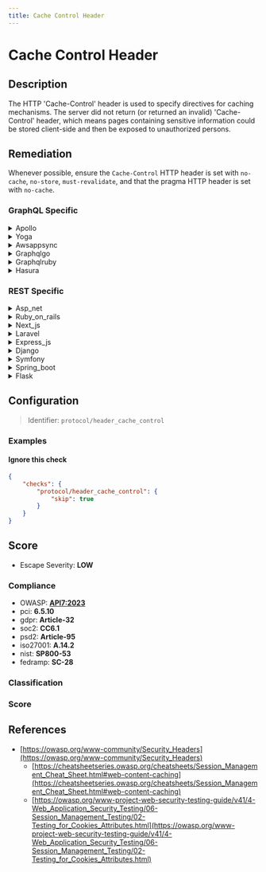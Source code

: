 ```yaml
---
title: Cache Control Header
---
```


# Cache Control Header

## Description

The HTTP 'Cache-Control' header is used to specify directives for caching mechanisms.
The server did not return (or returned an invalid) 'Cache-Control' header, which means pages containing sensitive information could be stored client-side and then be exposed to unauthorized persons.


## Remediation

Whenever possible, ensure the `Cache-Control` HTTP header is set with `no-cache`, `no-store`, `must-revalidate`, and that the pragma HTTP header is set with `no-cache`.



### GraphQL Specific

<details>
    <summary>Apollo</summary>

Implement proper Cache-Control headers for sensitive information to ensure that private data is not stored in the browser cache. Set the 'Cache-Control' header to 'no-store' for responses containing sensitive data to prevent it from being cached on the client-side.

</details>

<details>
    <summary>Yoga</summary>

Implement proper cache control headers to ensure sensitive information is not stored in the cache of a user's browser. Set the 'Cache-Control' header to 'no-store' for responses containing sensitive data related to 'Yoga With' sessions to prevent unauthorized access.

</details>

<details>
    <summary>Awsappsync</summary>

Configure the 'Cache-Control' header in AWS AppSync responses to define appropriate cacheability, set maximum age, and leverage validation tokens.

</details>

<details>
    <summary>Graphqlgo</summary>

Implement proper cache control headers for GraphQL responses to prevent sensitive information from being stored in cache. Set 'Cache-Control' to 'no-store' to ensure that responses are not cached on the client side.

</details>

<details>
    <summary>Graphqlruby</summary>

Implement proper cache control headers for GraphQL responses to prevent sensitive data leakage and ensure that the data is not unnecessarily stored or cached by intermediaries. In Ruby on Rails, you can set the `Cache-Control` header in your GraphQL controller actions using `response.headers['Cache-Control'] = 'no-store'` to instruct clients and proxies not to cache the response.

</details>

<details>
    <summary>Hasura</summary>

Configure the 'Cache-Control' header in the Hasura server responses to specify the appropriate caching policy. For example, set 'Cache-Control: no-store' to prevent sensitive data from being stored in the cache or Cache-Control: max-age=(seconds) to define the maximum amount of time a resource is considered fresh.

</details>


### REST Specific

<details>
    <summary>Asp_net</summary>

In ASP.NET, ensure that sensitive pages send appropriate 'Cache-Control' headers to prevent client-side caching. Use the 'HttpResponse.Cache' property to set the 'Cache-Control' header, for example: 'Response.Cache.SetCacheability(HttpCacheability.NoCache);' to specify that a response should not be cached.

</details>

<details>
    <summary>Ruby_on_rails</summary>

In Ruby on Rails, ensure that the 'Cache-Control' header is set correctly in your responses, particularly for sensitive information. Use 'expires_now' to set 'Cache-Control' to 'no-cache, no-store', or manually set the header using 'response.headers['Cache-Control'] = 'no-cache, no-store, must-revalidate'. This prevents the caching of sensitive pages on the client side.

</details>

<details>
    <summary>Next_js</summary>

In Next.js applications, ensure that your server-side code sets appropriate 'Cache-Control' headers for responses containing sensitive information. Use the 'res.setHeader()' function to set the 'Cache-Control' header to 'no-store' or 'no-cache, private' to prevent sensitive data from being stored in the browser cache. For example, in your API routes or getServerSideProps function, you can include 'res.setHeader('Cache-Control', 'no-store')' before sending the response.

</details>

<details>
    <summary>Laravel</summary>

In Laravel, ensure that your responses containing sensitive information have appropriate 'Cache-Control' headers set. You can use the 'header' method on the response object to set the 'Cache-Control' directive to 'no-store, no-cache, must-revalidate, proxy-revalidate, max-age=0' to prevent caching. For example: `return response($content)->header('Cache-Control', 'no-store, no-cache, must-revalidate, proxy-revalidate, max-age=0');` This will instruct the browser and proxies not to cache the sensitive response.

</details>

<details>
    <summary>Express_js</summary>

In Express.js, ensure that responses containing sensitive information have appropriate Cache-Control headers set. Use the 'res.set' function to set the header to 'no-store' to prevent caching of such responses. For example, use 'res.set('Cache-Control', 'no-store, max-age=0')' before sending the response.

</details>

<details>
    <summary>Django</summary>

In Django, ensure that your views that return sensitive information set the 'Cache-Control' header to 'no-store' to prevent the browser from caching the response. You can do this by using the 'cache_control' decorator or by manually setting the header in the response object. For example, use '@cache_control(no_store=True)' on your view functions or 'response['Cache-Control'] = 'no-store'' for HttpResponse objects.

</details>

<details>
    <summary>Symfony</summary>

In Symfony, ensure that responses containing sensitive information have appropriate 'Cache-Control' headers set. Use the 'Response' object to add the header, for example: `$response->headers->set('Cache-Control', 'no-store, no-cache, must-revalidate, post-check=0, pre-check=0');`. This will instruct browsers and proxies not to cache the response.

</details>

<details>
    <summary>Spring_boot</summary>

In Spring Boot, ensure that responses containing sensitive information have appropriate 'Cache-Control' headers set. This can be achieved by configuring the 'CacheControl' in the response headers to 'no-store' or 'no-cache, no-store, must-revalidate' for such responses. You can do this programmatically within your controller methods or globally by implementing a WebMvcConfigurer and overriding the 'addInterceptors' method to add an interceptor that sets the header for each response.

</details>

<details>
    <summary>Flask</summary>

In Flask, ensure that responses containing sensitive information have the 'Cache-Control' header set with appropriate directives, such as 'no-store' to prevent caching. Use 'flask.make_response()' to create a response object and set the header using 'response.headers['Cache-Control'] = 'no-store, no-cache, must-revalidate, max-age=0'. Apply this to all routes that serve sensitive data.

</details>

## Configuration

> Identifier: `protocol/header_cache_control`



### Examples



#### Ignore this check

```json
{
    "checks": {
        "protocol/header_cache_control": {
            "skip": true
        }
    }
}
```




## Score

- Escape Severity: **<span className="low-severity">LOW</span>**

### Compliance

- OWASP: **[API7:2023](https://github.com/OWASP/API-Security/blob/master/editions/2023/en/0xa7-server-side-request-forgery.md)**
- pci: **6.5.10**
- gdpr: **Article-32**
- soc2: **CC6.1**
- psd2: **Article-95**
- iso27001: **A.14.2**
- nist: **SP800-53**
- fedramp: **SC-28**

### Classification






### Score




## References

- [https://owasp.org/www-community/Security_Headers](https://owasp.org/www-community/Security_Headers)
  - [https://cheatsheetseries.owasp.org/cheatsheets/Session_Management_Cheat_Sheet.html#web-content-caching](https://cheatsheetseries.owasp.org/cheatsheets/Session_Management_Cheat_Sheet.html#web-content-caching)
  - [https://owasp.org/www-project-web-security-testing-guide/v41/4-Web_Application_Security_Testing/06-Session_Management_Testing/02-Testing_for_Cookies_Attributes.html](https://owasp.org/www-project-web-security-testing-guide/v41/4-Web_Application_Security_Testing/06-Session_Management_Testing/02-Testing_for_Cookies_Attributes.html)
  